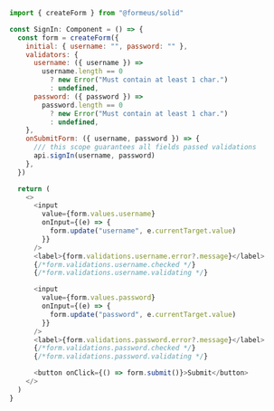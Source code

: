 ```js showLineNumbers
import { createForm } from "@formeus/solid"

const SignIn: Component = () => {
  const form = createForm({
    initial: { username: "", password: "" },
    validators: {
      username: ({ username }) =>
        username.length == 0
          ? new Error("Must contain at least 1 char.")
          : undefined,
      password: ({ password }) =>
        password.length == 0
          ? new Error("Must contain at least 1 char.")
          : undefined,
    },
    onSubmitForm: ({ username, password }) => {
      /// this scope guarantees all fields passed validations
      api.signIn(username, password)
    },
  })

  return (
    <>
      <input
        value={form.values.username}
        onInput={(e) => {
          form.update("username", e.currentTarget.value)
        }}
      />
      <label>{form.validations.username.error?.message}</label>
      {/*form.validations.username.checked */}
      {/*form.validations.username.validating */}

      <input
        value={form.values.password}
        onInput={(e) => {
          form.update("password", e.currentTarget.value)
        }}
      />
      <label>{form.validations.password.error?.message}</label>
      {/*form.validations.password.checked */}
      {/*form.validations.password.validating */}

      <button onClick={() => form.submit()}>Submit</button>
    </>
  )
}
```
